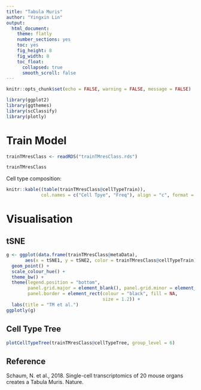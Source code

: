 ```yaml
---
title: "Tabula Muris"
author: "Yingxin Lin"
output:
  html_document:
    theme: flatly
    number_sections: yes
    toc: yes
    fig_height: 8
    fig_width: 8
    toc_float:
      collapsed: true
      smooth_scroll: false
---
```


```r
knitr::opts_chunk$set(echo = FALSE, warning = FALSE, message = FALSE)
```

```r
library(ggplot2)
library(ggthemes)
library(scClassify)
library(plotly)
```


# Train Model

```r
trainTMresClass <- readRDS("trainTMresClass.rds")
```


```r
trainTMresClass
```


Cell type composition:

```r
knitr::kable((table(trainTMresClass@cellTypeTrain)), 
             col.names = c("Cell Tpye", "Freq"), align = "c", format = "markdown")
```



# Visualisation

## tSNE
```r

g <- ggplot(data.frame(trainTMresClass@metaData), 
       aes(x = tSNE1, y = tSNE2, color = trainTMresClass@cellTypeTrain)) +
  geom_point() +
  scale_colour_hue() +
  theme_bw() +
  theme(legend.position = "bottom",
        panel.grid.major = element_blank(), panel.grid.minor = element_blank(),
        panel.border = element_rect(colour = "black", fill = NA, 
                                    size = 1.2)) +
  labs(title = "TM et al.")
ggplotly(g)
```


## Cell Type Tree

```r
plotCellTypeTree(trainTMresClass@cellTypeTree, group_level = 6)
```

## Reference

Schaum, N. et al., 2018. Single-cell transcriptomics of 20 mouse organs creates a Tabula Muris. Nature.
